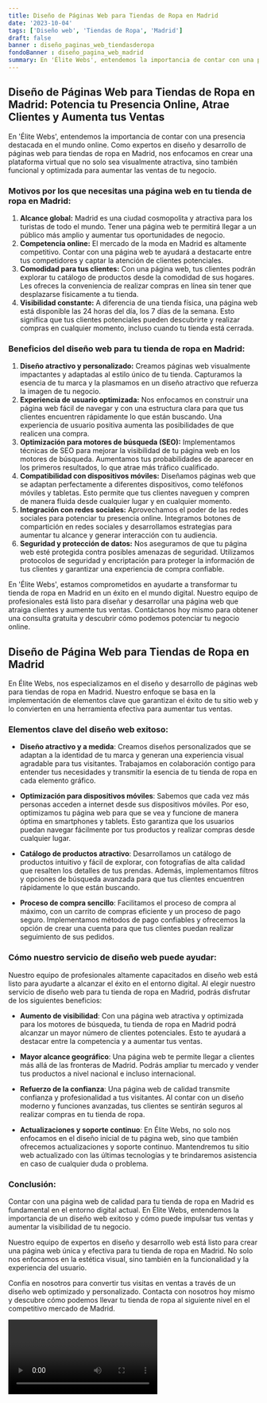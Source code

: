 ```yaml
---
title: Diseño de Páginas Web para Tiendas de Ropa en Madrid
date: '2023-10-04'
tags: ['Diseño web', 'Tiendas de Ropa', 'Madrid']
draft: false
banner : diseño_paginas_web_tiendasderopa
fondoBanner : diseño_pagina_web_madrid
summary: En 'Élite Webs', entendemos la importancia de contar con una presencia destacada en el mundo online. Como expertos en diseño y desarrollo de páginas web para tiendas de ropa en Madrid, nos enfocamos en crear una plataforma virtual que no solo sea visualmente atractiva, sino también funcional y optimizada para aumentar las ventas de tu negocio.
---
```


## Diseño de Páginas Web para Tiendas de Ropa en Madrid: Potencia tu Presencia Online, Atrae Clientes y Aumenta tus Ventas

En 'Élite Webs', entendemos la importancia de contar con una presencia destacada en el mundo online. Como expertos en diseño y desarrollo de páginas web para tiendas de ropa en Madrid, nos enfocamos en crear una plataforma virtual que no solo sea visualmente atractiva, sino también funcional y optimizada para aumentar las ventas de tu negocio.

### Motivos por los que necesitas una página web en tu tienda de ropa en Madrid:

1. **Alcance global:** Madrid es una ciudad cosmopolita y atractiva para los turistas de todo el mundo. Tener una página web te permitirá llegar a un público más amplio y aumentar tus oportunidades de negocio.
2. **Competencia online:** El mercado de la moda en Madrid es altamente competitivo. Contar con una página web te ayudará a destacarte entre tus competidores y captar la atención de clientes potenciales.
3. **Comodidad para tus clientes:** Con una página web, tus clientes podrán explorar tu catálogo de productos desde la comodidad de sus hogares. Les ofreces la conveniencia de realizar compras en línea sin tener que desplazarse físicamente a tu tienda.
4. **Visibilidad constante:** A diferencia de una tienda física, una página web está disponible las 24 horas del día, los 7 días de la semana. Esto significa que tus clientes potenciales pueden descubrirte y realizar compras en cualquier momento, incluso cuando tu tienda está cerrada.

### Beneficios del diseño web para tu tienda de ropa en Madrid:

1. **Diseño atractivo y personalizado:** Creamos páginas web visualmente impactantes y adaptadas al estilo único de tu tienda. Capturamos la esencia de tu marca y la plasmamos en un diseño atractivo que refuerza la imagen de tu negocio.
2. **Experiencia de usuario optimizada:** Nos enfocamos en construir una página web fácil de navegar y con una estructura clara para que tus clientes encuentren rápidamente lo que están buscando. Una experiencia de usuario positiva aumenta las posibilidades de que realicen una compra.
3. **Optimización para motores de búsqueda (SEO):** Implementamos técnicas de SEO para mejorar la visibilidad de tu página web en los motores de búsqueda. Aumentamos tus probabilidades de aparecer en los primeros resultados, lo que atrae más tráfico cualificado.
4. **Compatibilidad con dispositivos móviles:** Diseñamos páginas web que se adaptan perfectamente a diferentes dispositivos, como teléfonos móviles y tabletas. Esto permite que tus clientes naveguen y compren de manera fluida desde cualquier lugar y en cualquier momento.
5. **Integración con redes sociales:** Aprovechamos el poder de las redes sociales para potenciar tu presencia online. Integramos botones de compartición en redes sociales y desarrollamos estrategias para aumentar tu alcance y generar interacción con tu audiencia.
6. **Seguridad y protección de datos:** Nos aseguramos de que tu página web esté protegida contra posibles amenazas de seguridad. Utilizamos protocolos de seguridad y encriptación para proteger la información de tus clientes y garantizar una experiencia de compra confiable.

En 'Élite Webs', estamos comprometidos en ayudarte a transformar tu tienda de ropa en Madrid en un éxito en el mundo digital. Nuestro equipo de profesionales está listo para diseñar y desarrollar una página web que atraiga clientes y aumente tus ventas. Contáctanos hoy mismo para obtener una consulta gratuita y descubrir cómo podemos potenciar tu negocio online.

<GifSeo />

<Cta />

## Diseño de Página Web para Tiendas de Ropa en Madrid

En Élite Webs, nos especializamos en el diseño y desarrollo de páginas web para tiendas de ropa en Madrid. Nuestro enfoque se basa en la implementación de elementos clave que garantizan el éxito de tu sitio web y lo convierten en una herramienta efectiva para aumentar tus ventas.

### Elementos clave del diseño web exitoso:

- **Diseño atractivo y a medida**: Creamos diseños personalizados que se adaptan a la identidad de tu marca y generan una experiencia visual agradable para tus visitantes. Trabajamos en colaboración contigo para entender tus necesidades y transmitir la esencia de tu tienda de ropa en cada elemento gráfico.

- **Optimización para dispositivos móviles**: Sabemos que cada vez más personas acceden a internet desde sus dispositivos móviles. Por eso, optimizamos tu página web para que se vea y funcione de manera óptima en smartphones y tablets. Esto garantiza que los usuarios puedan navegar fácilmente por tus productos y realizar compras desde cualquier lugar.

- **Catálogo de productos atractivo**: Desarrollamos un catálogo de productos intuitivo y fácil de explorar, con fotografías de alta calidad que resalten los detalles de tus prendas. Además, implementamos filtros y opciones de búsqueda avanzada para que tus clientes encuentren rápidamente lo que están buscando.

- **Proceso de compra sencillo**: Facilitamos el proceso de compra al máximo, con un carrito de compras eficiente y un proceso de pago seguro. Implementamos métodos de pago confiables y ofrecemos la opción de crear una cuenta para que tus clientes puedan realizar seguimiento de sus pedidos.

### Cómo nuestro servicio de diseño web puede ayudar:

Nuestro equipo de profesionales altamente capacitados en diseño web está listo para ayudarte a alcanzar el éxito en el entorno digital. Al elegir nuestro servicio de diseño web para tu tienda de ropa en Madrid, podrás disfrutar de los siguientes beneficios:

- **Aumento de visibilidad**: Con una página web atractiva y optimizada para los motores de búsqueda, tu tienda de ropa en Madrid podrá alcanzar un mayor número de clientes potenciales. Esto te ayudará a destacar entre la competencia y a aumentar tus ventas.

- **Mayor alcance geográfico**: Una página web te permite llegar a clientes más allá de las fronteras de Madrid. Podrás ampliar tu mercado y vender tus productos a nivel nacional e incluso internacional.

- **Refuerzo de la confianza**: Una página web de calidad transmite confianza y profesionalidad a tus visitantes. Al contar con un diseño moderno y funciones avanzadas, tus clientes se sentirán seguros al realizar compras en tu tienda de ropa.

- **Actualizaciones y soporte continuo**: En Élite Webs, no solo nos enfocamos en el diseño inicial de tu página web, sino que también ofrecemos actualizaciones y soporte continuo. Mantendremos tu sitio web actualizado con las últimas tecnologías y te brindaremos asistencia en caso de cualquier duda o problema.

### Conclusión:

Contar con una página web de calidad para tu tienda de ropa en Madrid es fundamental en el entorno digital actual. En Élite Webs, entendemos la importancia de un diseño web exitoso y cómo puede impulsar tus ventas y aumentar la visibilidad de tu negocio.

Nuestro equipo de expertos en diseño y desarrollo web está listo para crear una página web única y efectiva para tu tienda de ropa en Madrid. No solo nos enfocamos en la estética visual, sino también en la funcionalidad y la experiencia del usuario.

Confía en nosotros para convertir tus visitas en ventas a través de un diseño web optimizado y personalizado. Contacta con nosotros hoy mismo y descubre cómo podemos llevar tu tienda de ropa al siguiente nivel en el competitivo mercado de Madrid.

<Video />

<CtaBot job='Tiendas de Ropa' city='Madrid'/>

<Gmaps query='Madrid+españa+maps' />